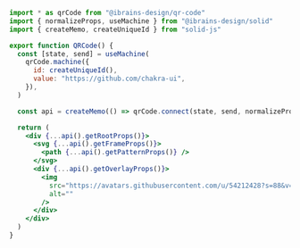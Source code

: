 ```jsx
import * as qrCode from "@ibrains-design/qr-code"
import { normalizeProps, useMachine } from "@ibrains-design/solid"
import { createMemo, createUniqueId } from "solid-js"

export function QRCode() {
  const [state, send] = useMachine(
    qrCode.machine({
      id: createUniqueId(),
      value: "https://github.com/chakra-ui",
    }),
  )

  const api = createMemo(() => qrCode.connect(state, send, normalizeProps))

  return (
    <div {...api().getRootProps()}>
      <svg {...api().getFrameProps()}>
        <path {...api().getPatternProps()} />
      </svg>
      <div {...api().getOverlayProps()}>
        <img
          src="https://avatars.githubusercontent.com/u/54212428?s=88&v=4"
          alt=""
        />
      </div>
    </div>
  )
}
```
